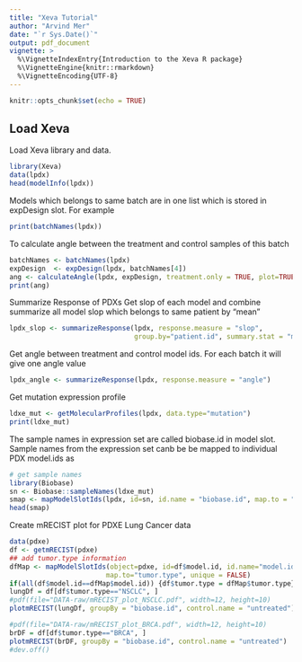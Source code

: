 ```yaml
---
title: "Xeva Tutorial"
author: "Arvind Mer"
date: "`r Sys.Date()`"
output: pdf_document
vignette: >
  %\VignetteIndexEntry{Introduction to the Xeva R package}
  %\VignetteEngine{knitr::rmarkdown}
  %\VignetteEncoding{UTF-8}
---
```


```r
knitr::opts_chunk$set(echo = TRUE)
```

## Load Xeva
Load Xeva library and data.
```r
library(Xeva)
data(lpdx)
head(modelInfo(lpdx))
```

Models which belongs to same batch are in one list which is stored in expDesign slot. For example
```r
print(batchNames(lpdx)) 
```

To calculate angle between the treatment and control samples of this batch
```r
batchNames <- batchNames(lpdx)
expDesign  <- expDesign(lpdx, batchNames[4])
ang <- calculateAngle(lpdx, expDesign, treatment.only = TRUE, plot=TRUE)
print(ang)
```

Summarize Response of PDXs
Get slop of each model and combine summarize all model slop which belongs to same patient by "mean"
```r
lpdx_slop <- summarizeResponse(lpdx, response.measure = "slop", 
                               group.by="patient.id", summary.stat = "mean")


```


Get angle between treatment and control model ids. For each batch it will give one angle value
```r
lpdx_angle <- summarizeResponse(lpdx, response.measure = "angle")

```


Get mutation expression profile 
```r
ldxe_mut <- getMolecularProfiles(lpdx, data.type="mutation")
print(ldxe_mut)
```

The sample names in expression set are called biobase.id in model slot.
Sample names from the expression set canb be be mapped to individual PDX model.ids as
```r
# get sample names
library(Biobase)
sn <- Biobase::sampleNames(ldxe_mut)
smap <- mapModelSlotIds(lpdx, id=sn, id.name = "biobase.id", map.to = "model.id")
head(smap)
```

\pagebreak

Create mRECIST plot for PDXE Lung Cancer data
```r
data(pdxe)
df <- getmRECIST(pdxe)
## add tumor.type information
dfMap <- mapModelSlotIds(object=pdxe, id=df$model.id, id.name="model.id",
                        map.to="tumor.type", unique = FALSE)
if(all(df$model.id==dfMap$model.id)) {df$tumor.type = dfMap$tumor.type}
lungDf = df[df$tumor.type=="NSCLC", ]
#pdf(file="DATA-raw/mRECIST_plot_NSCLC.pdf", width=12, height=10)
plotmRECIST(lungDf, groupBy = "biobase.id", control.name = "untreated")

#pdf(file="DATA-raw/mRECIST_plot_BRCA.pdf", width=12, height=10)
brDF = df[df$tumor.type=="BRCA", ]
plotmRECIST(brDF, groupBy = "biobase.id", control.name = "untreated")
#dev.off()
```

<!-- \pagebreak -->
<!-- This is an R Markdown document. Markdown is a simple formatting syntax for authoring HTML, PDF, and MS Word documents. For more details on using R Markdown see <http://rmarkdown.rstudio.com>. -->

<!-- When you click the **Knit** button a document will be generated that includes both content as well as the output of any embedded R code chunks within the document. You can embed an R code chunk like this: -->

<!-- ```{r cars} -->
<!-- summary(cars) -->
<!-- ``` -->

<!-- ```{r cars2} -->
<!-- summary(cars) -->
<!-- ``` -->
<!-- ## Including Plots -->

<!-- You can also embed plots, for example: -->

<!-- ```{r pressureX, , include=TRUE, echo=FALSE} -->
<!-- plot(pressure) -->
<!-- ``` -->

<!-- Note that the `echo = FALSE` parameter was added to the code chunk to prevent printing of the R code that generated the plot. -->
